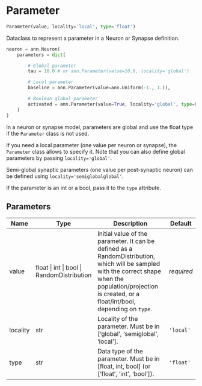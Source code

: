 # Parameter { #ANNarchy.core.Parameters.Parameter }

```python
Parameter(value, locality='local', type='float')
```

Dataclass to represent a parameter in a Neuron or Synapse definition.

```python
neuron = ann.Neuron(
    parameters = dict(

        # Global parameter
        tau = 10.0 # or ann.Parameter(value=10.0, locality='global')

        # Local parameter
        baseline = ann.Parameter(value=ann.Uniform(-1., 1.)),

        # Boolean global parameter
        activated = ann.Parameter(value=True, locality='global', type=bool),
    )
)
```

In a neuron or synapse model, parameters are global and use the float type if the `Parameter` class is not used. 

If you need a local parameter (one value per neuron or synapse), the `Parameter` class allows to specify it. Note that you can also define global parameters by passing `locality='global'`.

Semi-global synaptic parameters (one value per post-synaptic neuron) can be defined using `locality='semiglobalglobal'`.

If the parameter is an int or a bool, pass it to the `type` attribute.

## Parameters {.doc-section .doc-section-parameters}

| Name     | Type                                       | Description                                                                                                                                                                                                  | Default    |
|----------|--------------------------------------------|--------------------------------------------------------------------------------------------------------------------------------------------------------------------------------------------------------------|------------|
| value    | float \| int \| bool \| RandomDistribution | Initial value of the parameter. It can be defined as a RandomDistribution, which will be sampled with the correct shape when the population/projection is created, or a float/int/bool, depending on `type`. | _required_ |
| locality | str                                        | Locality of the parameter. Must be in ['global', 'semiglobal', 'local'].                                                                                                                                     | `'local'`  |
| type     | str                                        | Data type of the parameter. Must be in [float, int, bool] (or ['float', 'int', 'bool']).                                                                                                                     | `'float'`  |